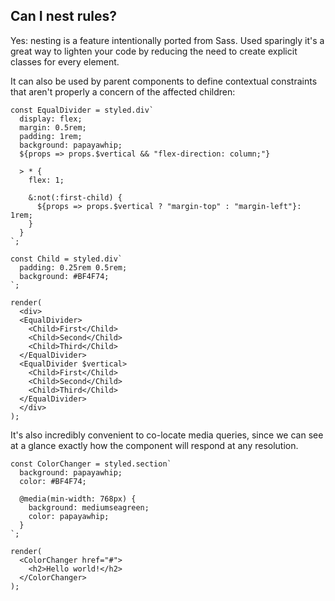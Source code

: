 ## Can I nest rules?

Yes: nesting is a feature intentionally ported from Sass. Used sparingly it's a
great way to lighten your code by reducing the need to create explicit classes for every element.

It can also be used by parent components to define contextual constraints that aren't properly a concern of the affected children:

```react
const EqualDivider = styled.div`
  display: flex;
  margin: 0.5rem;
  padding: 1rem;
  background: papayawhip;
  ${props => props.$vertical && "flex-direction: column;"}

  > * {
    flex: 1;

    &:not(:first-child) {
      ${props => props.$vertical ? "margin-top" : "margin-left"}: 1rem;
    }
  }
`;

const Child = styled.div`
  padding: 0.25rem 0.5rem;
  background: #BF4F74;
`;

render(
  <div>
  <EqualDivider>
    <Child>First</Child>
    <Child>Second</Child>
    <Child>Third</Child>
  </EqualDivider>
  <EqualDivider $vertical>
    <Child>First</Child>
    <Child>Second</Child>
    <Child>Third</Child>
  </EqualDivider>
  </div>
);
```

It's also incredibly convenient to co-locate media queries, since we can see at a glance
exactly how the component will respond at any resolution.

```react
const ColorChanger = styled.section`
  background: papayawhip;
  color: #BF4F74;

  @media(min-width: 768px) {
    background: mediumseagreen;
    color: papayawhip;
  }
`;

render(
  <ColorChanger href="#">
    <h2>Hello world!</h2>
  </ColorChanger>
);
```
